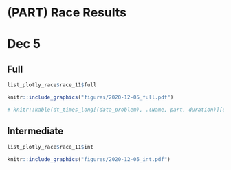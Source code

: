 # (PART) Race Results {#races}

<!-- ```{r, results='asis'} -->

<!-- race_numbers <- unique(dt_all_long$race_number) -->

<!-- for (i in rev(race_numbers) ){ -->

<!--     i_date_file <- format(dt_season[race_number == i]$date_ymd[1], "%Y-%m-%d") -->
<!--     i_date <- format(dt_season[race_number == i]$date_ymd[1], "%b %d") -->
<!--     cat("\n# ", i_date, "\n") -->


<!--     cat(paste0("Race number: ",i,"\n\n ")) -->


<!--   for (j in c("full","int")) { -->

<!--         cat(paste0("\n## ", j, "\n")) -->



<!--         # cat("![](",paste0("figures/",i_date_file,"_",j,".pdf"),")") -->

<!--         # cat("\n") -->


<!--         cat("<img src='",paste0("figures/",i_date_file,"_",j,".pdf"),"'>") -->

<!--         cat("\n") -->



<!--         list_plotly_race[[which(j==c("full","int"))]][which(i==race_numbers)] -->




<!--     # i_type <- dt_season[race_number == i]$race_type[1] -->

<!--     # knitr::include_graphics(paste0("figures/",i_date_file,"_",j,".pdf")) -->


<!--   } -->
<!-- } -->
<!-- ``` -->



# Dec 5 {#r-2020-12-05}

## Full


<div id="content">
  <div class="desktop">
```r
list_plotly_race$race_11$full
```

  </div>

  <div class="mobile">
```r
knitr::include_graphics("figures/2020-12-05_full.pdf")
```

  </div>
</div>


<!-- Some results have been omitted due to webscorer data issues: -->

```r
# knitr::kable(dt_times_long[(data_problem), .(Name, part, duration)][order(Name, part)], caption = "Results omitted from plot because of data issues.")
```

## Intermediate


<div id="content">
  <div class="desktop">
```r
list_plotly_race$race_11$int
```

  </div>

  <div class="mobile">
```r
knitr::include_graphics("figures/2020-12-05_int.pdf")
```

  </div>
</div>
